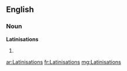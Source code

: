 ==English==

===Noun===
'''Latinisations'''

# {{plural of|[[Latinisation]]}}

[[ar:Latinisations]]
[[fr:Latinisations]]
[[mg:Latinisations]]